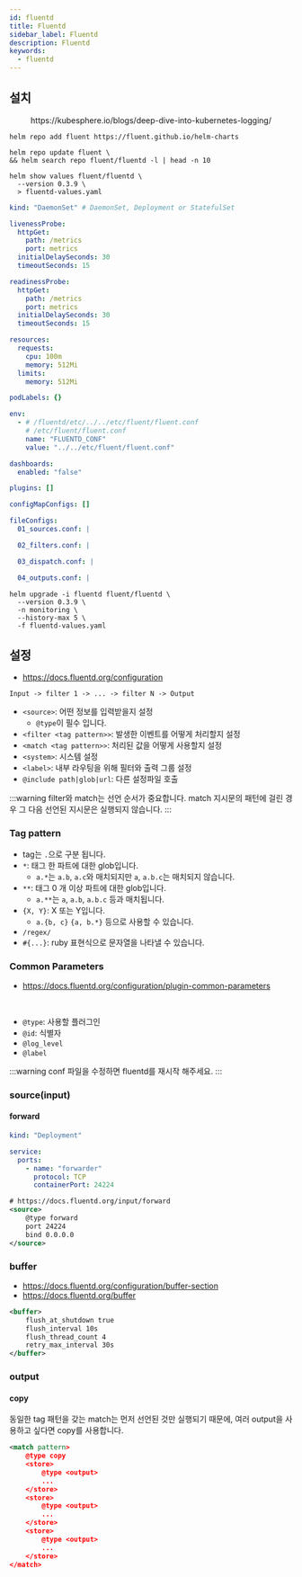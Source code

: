 ```yaml
---
id: fluentd
title: Fluentd
sidebar_label: Fluentd
description: Fluentd
keywords:
  - fluentd
---
```



## 설치

<center>
	<Image img={require("@site/static/img/mlops/monitoring/collector/forward-to-fluent.png")} width={750} />
</center>
<center>https://kubesphere.io/blogs/deep-dive-into-kubernetes-logging/</center>

```shell
helm repo add fluent https://fluent.github.io/helm-charts
```

```shell
helm repo update fluent \
&& helm search repo fluent/fluentd -l | head -n 10
```

```shell
helm show values fluent/fluentd \
  --version 0.3.9 \
  > fluentd-values.yaml
```

```yaml title="fluentd-values.yaml"
kind: "DaemonSet" # DaemonSet, Deployment or StatefulSet

livenessProbe:
  httpGet:
    path: /metrics
    port: metrics
  initialDelaySeconds: 30
  timeoutSeconds: 15

readinessProbe:
  httpGet:
    path: /metrics
    port: metrics
  initialDelaySeconds: 30
  timeoutSeconds: 15

resources:
  requests:
    cpu: 100m
    memory: 512Mi
  limits:
    memory: 512Mi

podLabels: {}

env:
  - # /fluentd/etc/../../etc/fluent/fluent.conf
    # /etc/fluent/fluent.conf
    name: "FLUENTD_CONF"
    value: "../../etc/fluent/fluent.conf"

dashboards:
  enabled: "false"

plugins: []

configMapConfigs: []

fileConfigs:
  01_sources.conf: |

  02_filters.conf: |

  03_dispatch.conf: |

  04_outputs.conf: |
```

```shell
helm upgrade -i fluentd fluent/fluentd \
  --version 0.3.9 \
  -n monitoring \
  --history-max 5 \
  -f fluentd-values.yaml
```

## 설정

- https://docs.fluentd.org/configuration

```shell
Input -> filter 1 -> ... -> filter N -> Output
```

- `<source>`: 어떤 정보를 입력받을지 설정
  - `@type`이 필수 입니다.
- `<filter <tag pattern>>`: 발생한 이벤트를 어떻게 처리할지 설정
- `<match <tag pattern>>`: 처리된 값을 어떻게 사용할지 설정
- `<system>`: 시스템 설정
- `<label>`: 내부 라우팅을 위해 필터와 출력 그룹 설정
- `@include path|glob|url`: 다른 설정파일 호출

:::warning
filter와 match는 선언 순서가 중요합니다. match 지시문의 패턴에 걸린 경우 그 다음 선언된 지시문은 실행되지 않습니다.
:::

### Tag pattern

- tag는 `.`으로 구분 됩니다.
- `*`: 태그 한 파트에 대한 glob입니다.
  - `a.*`는 `a.b`, `a.c`와 매치되지만 `a`, `a.b.c`는 매치되지 않습니다.
- `**`: 태그 0 개 이상 파트에 대한 glob입니다.
  - `a.**`는 `a`, `a.b`, `a.b.c` 등과 매치됩니다.
- `{X, Y}`: X 또는 Y입니다.
  - `a.{b, c}` `{a, b.*}` 등으로 사용할 수 있습니다.
- `/regex/`
- `#{...}`: ruby 표현식으로 문자열을 나타낼 수 있습니다.

### Common Parameters

- https://docs.fluentd.org/configuration/plugin-common-parameters

<br />

- `@type`: 사용할 플러그인
- `@id`: 식별자
- `@log_level`
- `@label`

:::warning
conf 파일을 수정하면 fluentd를 재시작 해주세요.
:::

### source(input)

#### forward

```yaml title="fluentd-values.yaml"
kind: "Deployment"

service:
  ports:
    - name: "forwarder"
      protocol: TCP
      containerPort: 24224
```

```xml
# https://docs.fluentd.org/input/forward
<source>
    @type forward
    port 24224
    bind 0.0.0.0
</source>
```

### buffer

- https://docs.fluentd.org/configuration/buffer-section
- https://docs.fluentd.org/buffer

```xml
<buffer>
    flush_at_shutdown true
    flush_interval 10s
    flush_thread_count 4
    retry_max_interval 30s
</buffer>
```

### output

#### copy

동일한 tag 패턴을 갖는 match는 먼저 선언된 것만 실행되기 때문에, 여러 output을 사용하고 싶다면 copy를 사용합니다.

```xml
<match pattern>
    @type copy
    <store>
        @type <output>
        ...
    </store>
    <store>
        @type <output>
        ...
    </store>
    <store>
        @type <output>
        ...
    </store>
</match>
```
